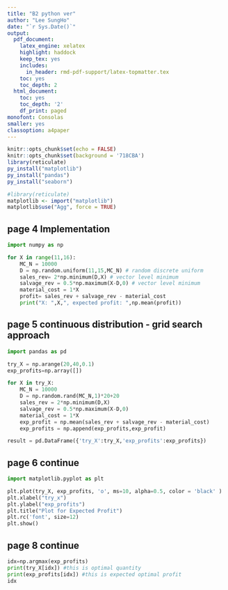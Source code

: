 ```yaml
---
title: "B2 python ver"
author: "Lee SungHo"
date: "`r Sys.Date()`"
output:
  pdf_document:
    latex_engine: xelatex
    highlight: haddock
    keep_tex: yes
    includes:
      in_header: rmd-pdf-support/latex-topmatter.tex
    toc: yes
    toc_depth: 2
  html_document:
    toc: yes
    toc_depth: '2'
    df_print: paged
monofont: Consolas
smaller: yes
classoption: a4paper
---
```


```r
knitr::opts_chunk$set(echo = FALSE)
knitr::opts_chunk$set(background = '718CBA')
library(reticulate)
py_install("matplotlib")
py_install("pandas")
py_install("seaborn")
```

```r
#library(reticulate)
matplotlib <- import("matplotlib")
matplotlib$use("Agg", force = TRUE)
```

\newpage

## page 4 Implementation
```python
import numpy as np

for X in range(11,16):
    MC_N = 10000
    D = np.random.uniform(11,15,MC_N) # random discrete uniform
    sales_rev= 2*np.minimum(D,X) # vector level minimum
    salvage_rev = 0.5*np.maximum(X-D,0) # vector level minimum
    material_cost = 1*X
    profit= sales_rev + salvage_rev - material_cost
    print("X: ",X,", expected profit: ",np.mean(profit))

```
\newpage
## page 5 continuous distribution - grid search approach
```python
import pandas as pd

try_X = np.arange(20,40,0.1)
exp_profits=np.array([])

for X in try_X:
    MC_N = 10000
    D = np.random.rand(MC_N,1)*20+20
    sales_rev = 2*np.minimum(D,X)
    salvage_rev = 0.5*np.maximum(X-D,0)
    material_cost = 1*X
    exp_profit = np.mean(sales_rev + salvage_rev - material_cost)
    exp_profits = np.append(exp_profits,exp_profit)

result = pd.DataFrame({'try_X':try_X,'exp_profits':exp_profits})
```

## page 6 continue


```python
import matplotlib.pyplot as plt

plt.plot(try_X, exp_profits, 'o', ms=10, alpha=0.5, color = 'black' )
plt.xlabel("try_x")
plt.ylabel("exp_profits")
plt.title("Plot for Expected Profit")
plt.rc('font', size=12)      
plt.show()


```



## page 8 continue
```python

idx=np.argmax(exp_profits)
print(try_X[idx]) #this is optimal quantity
print(exp_profits[idx]) #this is expected optimal profit
idx
```












